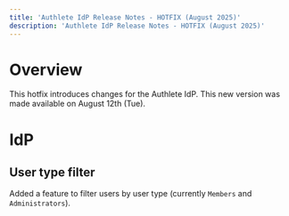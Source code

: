 ```yaml
---
title: 'Authlete IdP Release Notes - HOTFIX (August 2025)'
description: 'Authlete IdP Release Notes - HOTFIX (August 2025)'
---
```


# Overview

This hotfix introduces changes for the Authlete IdP.
This new version was made available on August 12th (Tue).

# IdP

## User type filter

Added a feature to filter users by user type (currently `Members` and `Administrators`).
